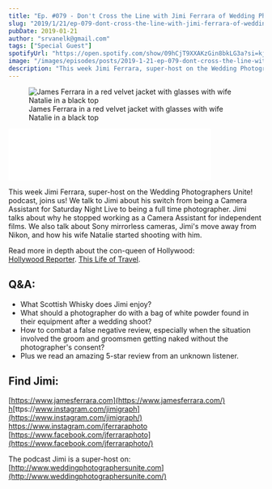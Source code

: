```yaml
---
title: "Ep. #079 - Don't Cross the Line with Jimi Ferrara of Wedding Photographers Unite!"
slug: "2019/1/21/ep-079-dont-cross-the-line-with-jimi-ferrara-of-wedding-photographers-unite"
pubDate: 2019-01-21
author: "srvanelk@gmail.com"
tags: ["Special Guest"]
spotifyUrl: "https://open.spotify.com/show/09hCjT9XXAKzGin8bkLG3a?si=kjRZvQ1JTb6Ov3HVzSSlWA"
image: "/images/episodes/posts/2019-1-21-ep-079-dont-cross-the-line-with-jimi-ferrara-of-wedding-photographers-unite/Jimi.webp"
description: "This week Jimi Ferrara, super-host on the Wedding Photographers Unite! podcast, joins us! We talk to Jimi about his switch from being a Camera Assistant for Saturday Night Live to being a full time photographer. Jimi talks about why he stopped working as a Camera Assistant for independent films. We also talk about Sony mirrorless cameras, Jimi's move away from Nikon, and how his wife Natalie started shooting with him."
---
```


<figure>
  <img src="/images/episodes/posts/2019-1-21-ep-079-dont-cross-the-line-with-jimi-ferrara-of-wedding-photographers-unite/Jimi.webp" alt=" James Ferrara in a red velvet jacket with glasses with wife Natalie in a black top " />
  <figcaption>James Ferrara in a red velvet jacket with glasses with wife Natalie in a black top</figcaption>
</figure>
<iframe class="embedly-embed" src="//cdn.embedly.com/widgets/media.html?src=https%3A%2F%2Fanchor.fm%2Fweddingphotohangover%2Fembed%2Fepisodes%2FEp--079---Dont-Cross-the-Line-with-Jimi-Ferrara-of-Wedding-Photographers-Unite-e30gck&url=https%3A%2F%2Fanchor.fm%2Fweddingphotohangover%2Fepisodes%2FEp--079---Dont-Cross-the-Line-with-Jimi-Ferrara-of-Wedding-Photographers-Unite-e30gck&image=https%3A%2F%2Fs3-us-west-2.amazonaws.com%2Fanchor-generated-image-bank%2Fproduction%2Fpodcast_uploaded_episode400%2F805714%2F805714-1548111770455-a579b07ce584b.jpg&key=61d05c9d54e8455ea7a9677c366be814&type=text%2Fhtml&schema=anchor&wmode=opaque" width="400" height="102" scrolling="no" frameborder="0" allow="autoplay; fullscreen" allowfullscreen="true"></iframe>

This week Jimi Ferrara, super-host on the Wedding Photographers Unite! podcast, joins us! We talk to Jimi about his switch from being a Camera Assistant for Saturday Night Live to being a full time photographer. Jimi talks about why he stopped working as a Camera Assistant for independent films. We also talk about Sony mirrorless cameras, Jimi's move away from Nikon, and how his wife Natalie started shooting with him.

Read more in depth about the con-queen of Hollywood:  
[Hollywood Reporter](https://www.hollywoodreporter.com/features/hunting-con-queen-hollywood-1125932). [T](https://www.thislifeoftravel.com/scam-instagram-photographer/)[his Life of Travel](https://www.thislifeoftravel.com/scam-instagram-photographer/).

## Q&A:
- What Scottish Whisky does Jimi enjoy?
- What should a photographer do with a bag of white powder found in their equipment after a wedding shoot?
- How to combat a false negative review, especially when the situation involved the groom and groomsmen getting naked without the photographer's consent? 
- Plus we read an amazing 5-star review from an unknown listener. 

## Find Jimi:
[https://www.jamesferrara.com](https://www.jamesferrara.com/)  
[h](https://www.instagram.com/jimigraph/)[ttps://www.instagram.com/jimigraph](https://www.instagram.com/jimigraph/)  
[https://w](https://www.instagram.com/jferraraphoto/)[ww.instagram.com/jferraraphoto](https://www.instagram.com/jferraraphoto/)  
[https://www.facebook.com/jferraraphoto](https://www.facebook.com/jferraraphoto/)

The podcast Jimi is a super-host on:  
[http://www.weddingphotographersunite.com](http://www.weddingphotographersunite.com/)
